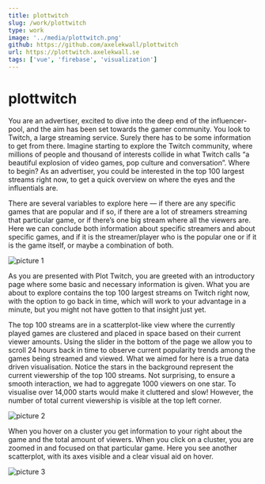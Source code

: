 ```yaml
---
title: plottwitch
slug: /work/plottwitch
type: work
image: '../media/plottwitch.png'
github: https://github.com/axelekwall/plottwitch
url: https://plottwitch.axelekwall.se
tags: ['vue', 'firebase', 'visualization']
---
```


# plottwitch

You are an advertiser, excited to dive into the deep end of the influencer-pool, and the aim has been set towards the gamer community. You look to Twitch, a large streaming service. Surely there has to be some information to get from there. Imagine starting to explore the Twitch community, where millions of people and thousand of interests collide in what Twitch calls “a beautiful explosion of video games, pop culture and conversation”. Where to begin? As an advertiser, you could be interested in the top 100 largest streams right now, to get a quick overview on where the eyes and the influentials are.

There are several variables to explore here — if there are any specific games that are popular and if so, if there are a lot of streamers streaming that particular game, or if there’s one big stream where all the viewers are. Here we can conclude both information about specific streamers and about specific games, and if it is the streamer/player who is the popular one or if it is the game itself, or maybe a combination of both.

![picture 1](../media/plottwitch.png)

As you are presented with Plot Twitch, you are greeted with an introductory page where some basic and necessary information is given. What you are about to explore contains the top 100 largest streams on Twitch right now, with the option to go back in time, which will work to your advantage in a minute, but you might not have gotten to that insight just yet.

The top 100 streams are in a scatterplot-like view where the currently played games are clustered and placed in space based on their current viewer amounts. Using the slider in the bottom of the page we allow you to scroll 24 hours back in time to observe current popularity trends among the games being streamed and viewed. What we aimed for here is a true data driven visualisation. Notice the stars in the background represent the current viewership of the top 100 streams. Not surprising, to ensure a smooth interaction, we had to aggregate 1000 viewers on one star. To visualise over 14,000 starts would make it cluttered and slow! However, the number of total current viewership is visible at the top left corner.

![picture 2](../media/plottwitch2.png)

When you hover on a cluster you get information to your right about the game and the total amount of viewers. When you click on a cluster, you are zoomed in and focused on that particular game. Here you see another scatterplot, with its axes visible and a clear visual aid on hover.

![picture 3](../media/plottwitch3.png)
